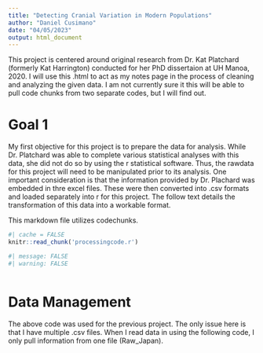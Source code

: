 ```yaml
---
title: "Detecting Cranial Variation in Modern Populations"
author: "Daniel Cusimano"
date: "04/05/2023"
output: html_document
---
```

This project is centered around original research from Dr. Kat Platchard (formerly Kat Harrington) conducted for her PhD dissertaion at UH Manoa, 2020. I will use this .html to act as my notes page in the process of cleaning and analyzing the given data. I am not currently sure it this will be able to pull code chunks from two separate codes, but I will find out.

# Goal 1

My first objective for this project is to prepare the data for analysis. While Dr. Platchard was able to complete various statistical analyses with this data, she did not do so by using the r statistical software. Thus, the rawdata for this project will need to be manipulated prior to its analysis. One important consideration is that the information provided by Dr. Plachard was embedded in thre excel files. These were then converted into .csv formats and loaded separately into r for this project. The follow text details the transformation of this data into a workable format. 

This markdown file utilizes codechunks. 
```r
#| cache = FALSE
knitr::read_chunk('processingcode.r')
```

```r
#| message: FALSE
#| warning: FALSE 
```

```r
```

# Data Management

 The above code was used for the previous project. The only issue here is that I have multiple .csv files. When I read data in using the following code, I only pull information from one file (Raw_Japan).


```r
```

```r
```

```r
```

```r
```

```r
```

```r
```
